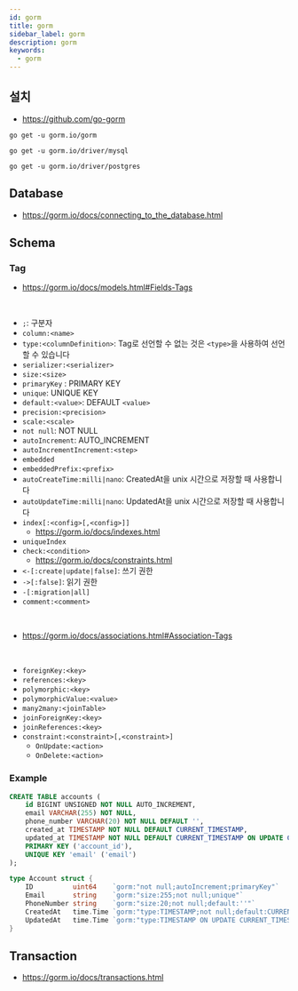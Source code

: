 ```yaml
---
id: gorm
title: gorm
sidebar_label: gorm
description: gorm
keywords:
  - gorm
---
```


## 설치

- https://github.com/go-gorm

```shell
go get -u gorm.io/gorm
```

```shell
go get -u gorm.io/driver/mysql
```

```shell
go get -u gorm.io/driver/postgres
```

## Database

- https://gorm.io/docs/connecting_to_the_database.html

## Schema

### Tag

- https://gorm.io/docs/models.html#Fields-Tags

<br />

- `;`: 구분자
- `column:<name>`
- `type:<columnDefinition>`: Tag로 선언할 수 없는 것은 `<type>`을 사용하여 선언할 수 있습니다
- `serializer:<serializer>`
- `size:<size>`
- `primaryKey` : PRIMARY KEY
- `unique`: UNIQUE KEY
- `default:<value>`: DEFAULT `<value>`
- `precision:<precision>`
- `scale:<scale>`
- `not null`: NOT NULL
- `autoIncrement`: AUTO_INCREMENT
- `autoIncrementIncrement:<step>`
- `embedded`
- `embeddedPrefix:<prefix>`
- `autoCreateTime:milli|nano`: CreatedAt을 unix 시간으로 저장할 때 사용합니다
- `autoUpdateTime:milli|nano`: UpdatedAt을 unix 시간으로 저장할 때 사용합니다
- `index[:<config>[,<config>]]`
  - https://gorm.io/docs/indexes.html
- `uniqueIndex`
- `check:<condition>`
  - https://gorm.io/docs/constraints.html
- `<-[:create|update|false]`: 쓰기 권한
- `->[:false]`: 읽기 권한
- `-[:migration|all]`
- `comment:<comment>`

<br />

- https://gorm.io/docs/associations.html#Association-Tags

<br />

- `foreignKey:<key>`
- `references:<key>`
- `polymorphic:<key>`
- `polymorphicValue:<value>`
- `many2many:<joinTable>`
- `joinForeignKey:<key>`
- `joinReferences:<key>`
- `constraint:<constraint>[,<constraint>]`
  - `OnUpdate:<action>`
  - `OnDelete:<action>`

### Example

```sql
CREATE TABLE accounts (
    id BIGINT UNSIGNED NOT NULL AUTO_INCREMENT,
    email VARCHAR(255) NOT NULL,
    phone_number VARCHAR(20) NOT NULL DEFAULT '',
    created_at TIMESTAMP NOT NULL DEFAULT CURRENT_TIMESTAMP,
    updated_at TIMESTAMP NOT NULL DEFAULT CURRENT_TIMESTAMP ON UPDATE CURRENT_TIMESTAMP,
    PRIMARY KEY ('account_id'),
    UNIQUE KEY 'email' ('email')
);
```

```go
type Account struct {
	ID          uint64    `gorm:"not null;autoIncrement;primaryKey"`
	Email       string    `gorm:"size:255;not null;unique"`
	PhoneNumber string    `gorm:"size:20;not null;default:''"`
	CreatedAt   time.Time `gorm:"type:TIMESTAMP;not null;default:CURRENT_TIMESTAMP"`
	UpdatedAt   time.Time `gorm:"type:TIMESTAMP ON UPDATE CURRENT_TIMESTAMP;not null;default:CURRENT_TIMESTAMP"`
}
```

## Transaction

- https://gorm.io/docs/transactions.html
